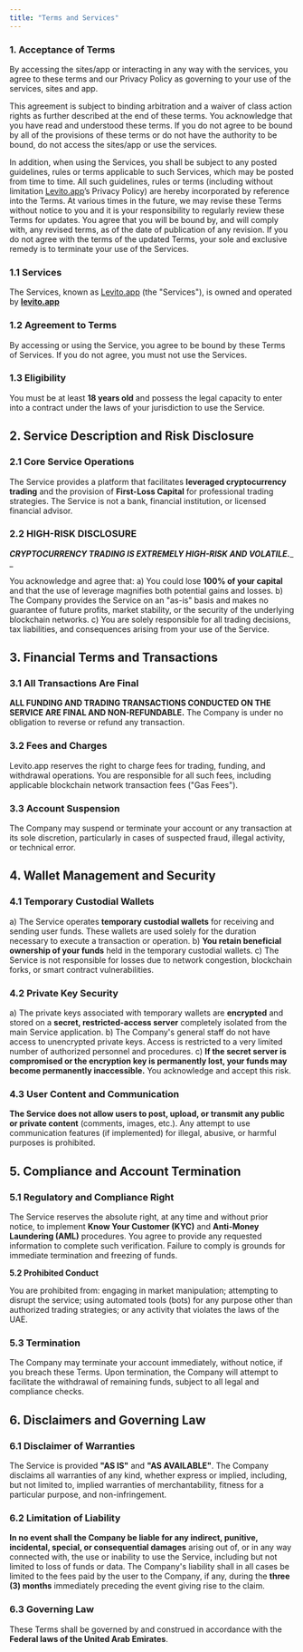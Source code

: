 ```yaml
---
title: "Terms and Services"
---
```


### 1. Acceptance of Terms

By accessing the sites/app or interacting in any way with the services, you agree to these terms and our Privacy Policy as governing to your use of the services, sites and app.

This agreement is subject to binding arbitration and a waiver of class action rights as further described at the end of these terms. You acknowledge that you have read and understood these terms. If you do not agree to be bound by all of the provisions of  these terms or do not have the authority to be bound, do not access the sites/app or use the services.

In addition, when using the Services, you shall be subject to any posted guidelines, rules or terms applicable to such Services, which may be posted from time to time. All such guidelines, rules or terms (including without limitation [Levito.app](http://Levito.app)’s Privacy Policy) are hereby incorporated by reference into the Terms. At various times in the future, we may revise these Terms without notice to you and it is your responsibility to regularly review these Terms for updates.  You agree that you will be bound by, and will comply with, any revised terms, as of the date of publication of any revision.  If you do not agree with the terms of the updated Terms, your sole and exclusive remedy is to terminate your use of the Services.

### **1.1 Services**

The Services, known as [Levito.app](http://Levito.app) (the "Services"), is owned and operated by [**levito.app**](http://levito.app)

### **1.2 Agreement to Terms**

By accessing or using the Service, you agree to be bound by these Terms of Services. If you do not agree, you must not use the Services.

### **1.3 Eligibility**

You must be at least **18 years old** and possess the legal capacity to enter into a contract under the laws of your jurisdiction to use the Service.

## **2. Service Description and Risk Disclosure**

### **2.1 Core Service Operations**

The Service provides a platform that facilitates **leveraged cryptocurrency trading** and the provision of **First-Loss Capital** for professional trading strategies. The Service is not a bank, financial institution, or licensed financial advisor.

### **2.2 HIGH-RISK DISCLOSURE**

**_CRYPTOCURRENCY TRADING IS EXTREMELY HIGH-RISK AND VOLATILE._**\_ \_

You acknowledge and agree that: a) You could lose **100% of your capital** and that the use of leverage magnifies both potential gains and losses. b) The Company provides the Service on an "as-is" basis and makes no guarantee of future profits, market stability, or the security of the underlying blockchain networks. c) You are solely responsible for all trading decisions, tax liabilities, and consequences arising from your use of the Service.

## **3. Financial Terms and Transactions**

### **3.1 All Transactions Are Final**

**ALL FUNDING AND TRADING TRANSACTIONS CONDUCTED ON THE SERVICE ARE FINAL AND NON-REFUNDABLE.** The Company is under no obligation to reverse or refund any transaction.

### **3.2 Fees and Charges**

Levito.app reserves the right to charge fees for trading, funding, and withdrawal operations. You are responsible for all such fees, including applicable blockchain network transaction fees ("Gas Fees").

### **3.3 Account Suspension**

The Company may suspend or terminate your account or any transaction at its sole discretion, particularly in cases of suspected fraud, illegal activity, or technical error.

## **4. Wallet Management and Security**

### **4.1 Temporary Custodial Wallets**

a) The Service operates **temporary custodial wallets** for receiving and sending user funds. These wallets are used solely for the duration necessary to execute a transaction or operation. b) **You retain beneficial ownership of your funds** held in the temporary custodial wallets. c) The Service is not responsible for losses due to network congestion, blockchain forks, or smart contract vulnerabilities.

### **4.2 Private Key Security**

a) The private keys associated with temporary wallets are **encrypted** and stored on a **secret, restricted-access server** completely isolated from the main Service application. b) The Company's general staff do not have access to unencrypted private keys. Access is restricted to a very limited number of authorized personnel and procedures. c) **If the secret server is compromised or the encryption key is permanently lost, your funds may become permanently inaccessible.** You acknowledge and accept this risk.

### **4.3 User Content and Communication**

**The Service does not allow users to post, upload, or transmit any public or private content** (comments, images, etc.). Any attempt to use communication features (if implemented) for illegal, abusive, or harmful purposes is prohibited.

## **5. Compliance and Account Termination**

### **5.1 Regulatory and Compliance Right**

The Service reserves the absolute right, at any time and without prior notice, to implement **Know Your Customer (KYC)** and **Anti-Money Laundering (AML)** procedures. You agree to provide any requested information to complete such verification. Failure to comply is grounds for immediate termination and freezing of funds.

**5.2 Prohibited Conduct**

You are prohibited from: engaging in market manipulation; attempting to disrupt the service; using automated tools (bots) for any purpose other than authorized trading strategies; or any activity that violates the laws of the UAE.

### **5.3 Termination**

The Company may terminate your account immediately, without notice, if you breach these Terms. Upon termination, the Company will attempt to facilitate the withdrawal of remaining funds, subject to all legal and compliance checks.

## **6. Disclaimers and Governing Law**

### **6.1 Disclaimer of Warranties**

The Service is provided **"AS IS"** and **"AS AVAILABLE"**. The Company disclaims all warranties of any kind, whether express or implied, including, but not limited to, implied warranties of merchantability, fitness for a particular purpose, and non-infringement.

### **6.2 Limitation of Liability**

**In no event shall the Company be liable for any indirect, punitive, incidental, special, or consequential damages** arising out of, or in any way connected with, the use or inability to use the Service, including but not limited to loss of funds or data. The Company's liability shall in all cases be limited to the fees paid by the user to the Company, if any, during the **three (3) months** immediately preceding the event giving rise to the claim.

### **6.3 Governing Law**

These Terms shall be governed by and construed in accordance with the **Federal laws of the United Arab Emirates**.